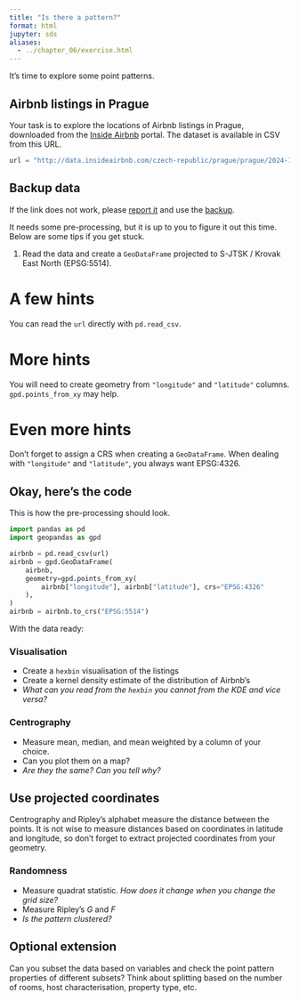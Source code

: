 ```yaml
---
title: "Is there a pattern?"
format: html
jupyter: sds
aliases:
  - ../chapter_06/exercise.html
---
```


It's time to explore some point patterns.

## Airbnb listings in Prague

Your task is to explore the locations of Airbnb listings in Prague, downloaded from the [Inside Airbnb](http://insideairbnb.com/get-the-data) portal. The dataset is available in CSV from this URL.

```python
url = "http://data.insideairbnb.com/czech-republic/prague/prague/2024-12-22/data/listings.csv.gz"
```

::: {.callout-note collapse="true"}
# Backup data

If the link does not work, please [report it](https://github.com/martinfleis/sds/issues/new) and use the [backup](https://martinfleischmann.net/sds/point_patterns/data/listings.csv.gz).
:::

It needs some pre-processing, but it is up to you to figure it out this time. Below are some tips if you get stuck.

1. Read the data and create a `GeoDataFrame` projected to S-JTSK / Krovak East North (EPSG:5514).

::: {.callout-tip collapse="true"}
# A few hints

You can read the `url` directly with `pd.read_csv`.

::: {.callout-tip collapse="true"}
# More hints

You will need to create geometry from `"longitude"` and `"latitude"` columns. `gpd.points_from_xy` may help.

::: {.callout-tip collapse="true"}
# Even more hints

Don't forget to assign a CRS when creating a `GeoDataFrame`. When dealing with `"longitude"` and `"latitude"`, you always want EPSG:4326.

::: {.callout-tip collapse="true"}
# Okay, here's the code

This is how the pre-processing should look.

```python
import pandas as pd
import geopandas as gpd

airbnb = pd.read_csv(url)
airbnb = gpd.GeoDataFrame(
    airbnb,
    geometry=gpd.points_from_xy(
        airbnb["longitude"], airbnb["latitude"], crs="EPSG:4326"
    ),
)
airbnb = airbnb.to_crs("EPSG:5514")
```
:::
:::
:::
:::

With the data ready:

### Visualisation

- Create a `hexbin` visualisation of the listings
- Create a kernel density estimate of the distribution of Airbnb's
- _What can you read from the `hexbin` you cannot from the KDE and vice versa?_

### Centrography

- Measure mean, median, and mean weighted by a column of your choice.
- Can you plot them on a map?
- _Are they the same? Can you tell why?_

::: {.callout-tip collapse="true"}
# Use projected coordinates

Centrography and Ripley's alphabet measure the distance between the points. It is not wise to measure distances based on coordinates in latitude and longitude, so don't forget to extract projected coordinates from your geometry.
:::

### Randomness

- Measure quadrat statistic. _How does it change when you change the grid size?_
- Measure Ripley's $G$ and $F$
- _Is the pattern clustered?_

::: {.callout}

# Optional extension

Can you subset the data based on variables and check the point pattern properties of different subsets? Think about splitting based on the number of rooms, host characterisation, property type, etc.

:::